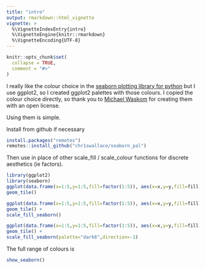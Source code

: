 ```yaml
---
title: "intro"
output: rmarkdown::html_vignette
vignette: >
  %\VignetteIndexEntry{intro}
  %\VignetteEngine{knitr::rmarkdown}
  %\VignetteEncoding{UTF-8}
---
```


```r
knitr::opts_chunk$set(
  collapse = TRUE,
  comment = "#>"
)
```

I really like the colour choice in the [seaborn plotting library for python](https://github.com/mwaskom/seaborn) but I use ggplot2, so I created ggplot2 palettes with those colours. I copied the colour choice directly, so thank you to [Michael Waskom](https://github.com/mwaskom) for creating them with an open license.

Using them is simple.

Install from github if necessary


```r
install.packages("remotes")
remotes::install_github("chr1swallace/seaborn_pal")
```

Then use in place of other scale_fill / scale_colour functions for discrete aesthetics (ie factors).

```r
library(ggplot2)
library(seaborn)
ggplot(data.frame(x=1:5,y=1:5,fill=factor(1:5)), aes(x=x,y=y,fill=fill)) +
geom_tile()

ggplot(data.frame(x=1:5,y=1:5,fill=factor(1:5)), aes(x=x,y=y,fill=fill)) +
geom_tile() +
scale_fill_seaborn()

ggplot(data.frame(x=1:5,y=1:5,fill=factor(1:5)), aes(x=x,y=y,fill=fill)) +
geom_tile() +
scale_fill_seaborn(palette="dark6",direction=-1)
```

The full range of colours is
```r
show_seaborn()
```

